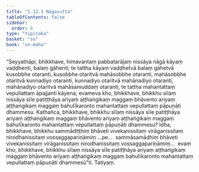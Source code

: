 ```yaml
---
title: "1.12.3 Nāgasutta"
tableOfContents: false
sidebar:
  order: 6
type: "tipitaka"
basket: "su"
book: "sn-maha"
---
```



<DynamicBreadcrumb />

<Division number="151" book="sn-maha" bookNo="14" page="44">

<Paragraph number="280" book="sn-maha">
“Seyyathāpi, bhikkhave, himavantaṃ pabbatarājaṃ nissāya nāgā kāyaṃ vaḍḍhenti, balaṃ gāhenti; te tattha kāyaṃ vaḍḍhetvā balaṃ gāhetvā kusobbhe otaranti, kusobbhe otaritvā mahāsobbhe otaranti, mahāsobbhe otaritvā kunnadiyo otaranti, kunnadiyo otaritvā mahānadiyo otaranti, mahānadiyo otaritvā mahāsamuddaṃ otaranti, te tattha mahantattaṃ vepullattaṃ āpajjanti kāyena; evameva kho, bhikkhave, bhikkhu sīlaṃ nissāya sīle patiṭṭhāya ariyaṃ aṭṭhaṅgikaṃ maggaṃ bhāvento ariyaṃ aṭṭhaṅgikaṃ maggaṃ bahulīkaronto mahantattaṃ vepullattaṃ pāpuṇāti dhammesu. Kathañca, bhikkhave, bhikkhu sīlaṃ nissāya sīle patiṭṭhāya ariyaṃ aṭṭhaṅgikaṃ maggaṃ bhāvento ariyaṃ aṭṭhaṅgikaṃ maggaṃ bahulīkaronto mahantattaṃ vepullattaṃ pāpuṇāti dhammesu? Idha, bhikkhave, bhikkhu sammādiṭṭhiṃ bhāveti vivekanissitaṃ virāganissitaṃ nirodhanissitaṃ vossaggapariṇāmiṃ …pe…  sammāsamādhiṃ bhāveti vivekanissitaṃ virāganissitaṃ nirodhanissitaṃ vossaggapariṇāmiṃ…  evaṃ kho, bhikkhave, bhikkhu sīlaṃ nissāya sīle patiṭṭhāya ariyaṃ aṭṭhaṅgikaṃ maggaṃ bhāvento ariyaṃ aṭṭhaṅgikaṃ maggaṃ bahulīkaronto mahantattaṃ vepullattaṃ pāpuṇāti dhammesū”ti.

</Paragraph>
</Division>

<Paragraph number="281" type="center" book="sn-maha">
Tatiyaṃ.
</Paragraph>